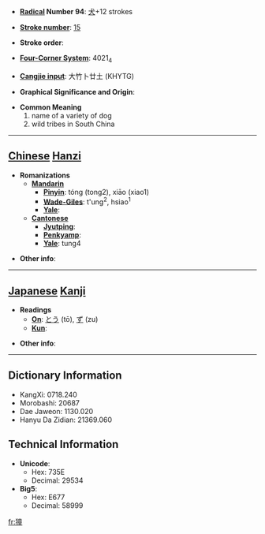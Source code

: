 * '''[[Wiktionary:Chinese radical index| Radical]] Number 94''': [[Wiktionary:Chinese radical index 犬|犬]]+12 strokes

* '''[[Wiktionary:Chinese total strokes index|Stroke number]]''': [[Wiktionary:Chinese total strokes index 15|15]]

* '''Stroke order''': 

* '''[[Wiktionary:Chinese four corner index|Four-Corner System]]''': 4021<sub>4</sub>

* '''[[Wiktionary:Chinese Cangjie index|Cangjie input]]''': 大竹卜廿土 (KHYTG)

* '''Graphical Significance and Origin''': 

* '''Common Meaning'''
*#name of a variety of dog
*# wild tribes in South China


----

== [[Chinese]] [[Hanzi]] ==

* '''Romanizations'''
** '''[[Mandarin]]'''
*** '''[[Pinyin]]''': tóng (tong2), xiāo (xiao1)
*** '''[[Wade-Giles]]''': t'ung<sup>2</sup>, hsiao<sup>1</sup>
*** '''[[Yale]]''': 
** '''[[Cantonese]]'''
*** '''[[Jyutping]]''':
*** '''[[Penkyamp]]''': 
*** '''[[Yale]]''': tung4

* '''Other info''': 

----

== [[Japanese]] [[Kanji]] ==

* '''Readings'''
** '''[[On]]''': [[とう]] (tō), [[ず]] (zu)
** '''[[Kun]]''': 

* '''Other info''':  

----

== Dictionary Information ==

* KangXi: 0718.240
* Morobashi: 20687
* Dae Jaweon: 1130.020
* Hanyu Da Zidian: 21369.060

== Technical Information ==

* '''Unicode''':
** Hex: 735E
** Decimal: 29534
* '''Big5''':
** Hex: E677
** Decimal: 58999

[[fr:獞]]